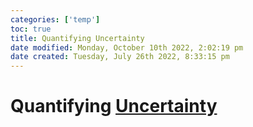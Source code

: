 ```yaml
---
categories: ['temp']
toc: true
title: Quantifying Uncertainty
date modified: Monday, October 10th 2022, 2:02:19 pm
date created: Tuesday, July 26th 2022, 8:33:15 pm
---
```


# Quantifying [Uncertainty](Uncertainty.qmd)



